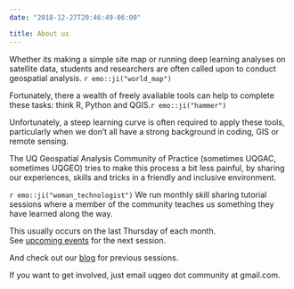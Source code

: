 ```yaml
---
date: "2018-12-27T20:46:49-06:00"

title: About us
---
```


Whether its making a simple site map or running deep learning analyses on satellite data, students and researchers are often called upon to conduct geospatial analysis. `r emo::ji("world_map")`  

Fortunately, there a wealth of freely available tools can help to complete these tasks: think R, Python and QGIS.`r emo::ji("hammer")`    

Unfortunately, a steep learning curve is often required to apply these tools, particularly when we don't all have a strong background in coding, GIS or remote sensing.  

The UQ Geospatial Analysis Community of Practice (sometimes UQGAC, sometimes UQGEO) tries to make this process a bit less painful, by sharing  our experiences, skills and tricks in a friendly and inclusive environment.    

`r emo::ji("woman_technologist")` We run monthly skill sharing tutorial sessions where a member of the community teaches us something they have learned along the way. 

This usually occurs on the last Thursday of each month.  
See [upcoming events](/upcoming-events/) for the next session. 

And check out our [blog](/post/) for previous sessions.  


If you want to get involved, just email uqgeo dot community at gmail.com.




